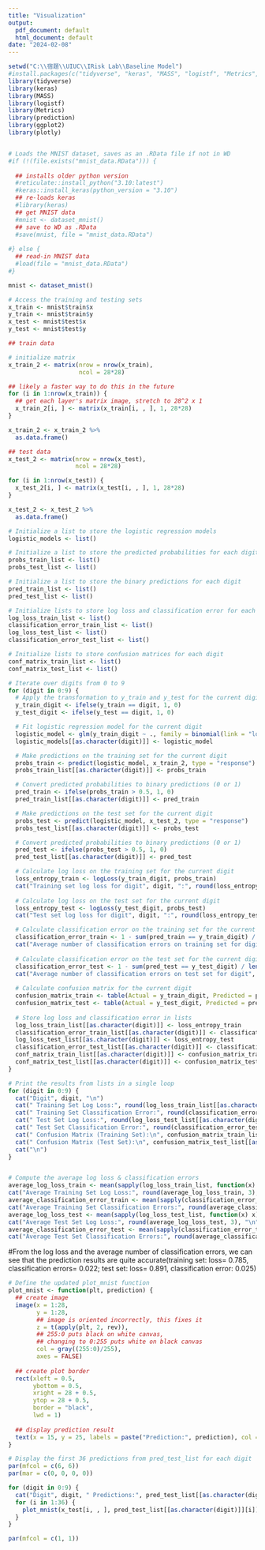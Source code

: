 ```yaml
---
title: "Visualization"
output:
  pdf_document: default
  html_document: default
date: "2024-02-08"
---
```


```r

setwd("C:\\宿題\\UIUC\\IRisk Lab\\Baseline Model")
#install.packages(c("tidyverse", "keras", "MASS", "logistf", "Metrics", "prediction", "ggplot2", "plotly"))
library(tidyverse)
library(keras)
library(MASS)
library(logistf)
library(Metrics)
library(prediction)
library(ggplot2)
library(plotly)


# Loads the MNIST dataset, saves as an .RData file if not in WD
#if (!(file.exists("mnist_data.RData"))) {
  
  ## installs older python version
  #reticulate::install_python("3.10:latest")
  #keras::install_keras(python_version = "3.10")
  ## re-loads keras
  #library(keras)
  ## get MNIST data
  #mnist <- dataset_mnist()
  ## save to WD as .RData
  #save(mnist, file = "mnist_data.RData")
  
#} else {
  ## read-in MNIST data
  #load(file = "mnist_data.RData")
#}

mnist <- dataset_mnist()

# Access the training and testing sets
x_train <- mnist$train$x
y_train <- mnist$train$y
x_test <- mnist$test$x
y_test <- mnist$test$y
```

```r

## train data

# initialize matrix
x_train_2 <- matrix(nrow = nrow(x_train),
                    ncol = 28*28)

## likely a faster way to do this in the future
for (i in 1:nrow(x_train)) {
  ## get each layer's matrix image, stretch to 28^2 x 1
  x_train_2[i, ] <- matrix(x_train[i, , ], 1, 28*28)
}

x_train_2 <- x_train_2 %>%
  as.data.frame()

## test data
x_test_2 <- matrix(nrow = nrow(x_test),
                   ncol = 28*28)

for (i in 1:nrow(x_test)) {
  x_test_2[i, ] <- matrix(x_test[i, , ], 1, 28*28)
}

x_test_2 <- x_test_2 %>%
  as.data.frame()
```

```r
# Initialize a list to store the logistic regression models
logistic_models <- list()

# Initialize a list to store the predicted probabilities for each digit
probs_train_list <- list()
probs_test_list <- list()

# Initialize a list to store the binary predictions for each digit
pred_train_list <- list()
pred_test_list <- list()

# Initialize lists to store log loss and classification error for each digit
log_loss_train_list <- list()
classification_error_train_list <- list()
log_loss_test_list <- list()
classification_error_test_list <- list()

# Initialize lists to store confusion matrices for each digit
conf_matrix_train_list <- list()
conf_matrix_test_list <- list()

# Iterate over digits from 0 to 9
for (digit in 0:9) {
  # Apply the transformation to y_train and y_test for the current digit
  y_train_digit <- ifelse(y_train == digit, 1, 0)
  y_test_digit <- ifelse(y_test == digit, 1, 0)

  # Fit logistic regression model for the current digit
  logistic_model <- glm(y_train_digit ~ ., family = binomial(link = "logit"), data = x_train_2)
  logistic_models[[as.character(digit)]] <- logistic_model

  # Make predictions on the training set for the current digit
  probs_train <- predict(logistic_model, x_train_2, type = "response")
  probs_train_list[[as.character(digit)]] <- probs_train

  # Convert predicted probabilities to binary predictions (0 or 1)
  pred_train <- ifelse(probs_train > 0.5, 1, 0)
  pred_train_list[[as.character(digit)]] <- pred_train

  # Make predictions on the test set for the current digit
  probs_test <- predict(logistic_model, x_test_2, type = "response")
  probs_test_list[[as.character(digit)]] <- probs_test

  # Convert predicted probabilities to binary predictions (0 or 1)
  pred_test <- ifelse(probs_test > 0.5, 1, 0)
  pred_test_list[[as.character(digit)]] <- pred_test

  # Calculate log loss on the training set for the current digit
  loss_entropy_train <- logLoss(y_train_digit, probs_train)
  cat("Training set log loss for digit", digit, ":", round(loss_entropy_train, 3), "\n")
  
  # Calculate log loss on the test set for the current digit
  loss_entropy_test <- logLoss(y_test_digit, probs_test)
  cat("Test set log loss for digit", digit, ":", round(loss_entropy_test, 3), "\n")

  # Calculate classification error on the training set for the current digit
  classification_error_train <- 1 - sum(pred_train == y_train_digit) / length(y_train_digit)
  cat("Average number of classification errors on training set for digit", digit, ":", round(classification_error_train, 3), "\n")
  
  # Calculate classification error on the test set for the current digit
  classification_error_test <- 1 - sum(pred_test == y_test_digit) / length(y_test_digit)
  cat("Average number of classification errors on test set for digit", digit, ":", round(classification_error_test, 3), "\n")
  
  # Calculate confusion matrix for the current digit
  confusion_matrix_train <- table(Actual = y_train_digit, Predicted = pred_train)
  confusion_matrix_test <- table(Actual = y_test_digit, Predicted = pred_test)
  
  # Store log loss and classification error in lists
  log_loss_train_list[[as.character(digit)]] <- loss_entropy_train
  classification_error_train_list[[as.character(digit)]] <- classification_error_train
  log_loss_test_list[[as.character(digit)]] <- loss_entropy_test
  classification_error_test_list[[as.character(digit)]] <- classification_error_test
  conf_matrix_train_list[[as.character(digit)]] <- confusion_matrix_train
  conf_matrix_test_list[[as.character(digit)]] <- confusion_matrix_test
}
```

```r

# Print the results from lists in a single loop
for (digit in 0:9) {
  cat("Digit", digit, "\n")
  cat(" Training Set Log Loss:", round(log_loss_train_list[[as.character(digit)]], 3), "\n")
  cat(" Training Set Classification Error:", round(classification_error_train_list[[as.character(digit)]], 3), "\n")
  cat(" Test Set Log Loss:", round(log_loss_test_list[[as.character(digit)]], 3), "\n")
  cat(" Test Set Classification Error:", round(classification_error_test_list[[as.character(digit)]], 3), "\n")
  cat(" Confusion Matrix (Training Set):\n", confusion_matrix_train_list[[as.character(digit)]], "\n")
  cat(" Confusion Matrix (Test Set):\n", confusion_matrix_test_list[[as.character(digit)]], "\n")
  cat("\n")
}


# Compute the average log loss & classification errors
average_log_loss_train <- mean(sapply(log_loss_train_list, function(x) x))
cat("Average Training Set Log Loss:", round(average_log_loss_train, 3), "\n")
average_classification_error_train <- mean(sapply(classification_error_train_list, function(x) x))
cat("Average Training Set Classification Errors:", round(average_classification_error_train, 3), "\n")
average_log_loss_test <- mean(sapply(log_loss_test_list, function(x) x))
cat("Average Test Set Log Loss:", round(average_log_loss_test, 3), "\n")
average_classification_error_test <- mean(sapply(classification_error_test_list, function(x) x))
cat("Average Test Set Classification Errors:", round(average_classification_error_test, 3), "\n")
```

#From the log loss and the average number of classification errors, we can see that the prediction results are quite accurate(training set: loss= 0.785, classification errors= 0.022; test set: loss= 0.891, classification error: 0.025)

```r
# Define the updated plot_mnist function
plot_mnist <- function(plt, prediction) {
  ## create image
  image(x = 1:28,
        y = 1:28,
        ## image is oriented incorrectly, this fixes it
        z = t(apply(plt, 2, rev)),
        ## 255:0 puts black on white canvas,
        ## changing to 0:255 puts white on black canvas
        col = gray((255:0)/255),
        axes = FALSE)
  
  ## create plot border
  rect(xleft = 0.5,
       ybottom = 0.5,
       xright = 28 + 0.5,
       ytop = 28 + 0.5,
       border = "black",
       lwd = 1)
  
  ## display prediction result
  text(x = 15, y = 25, labels = paste("Prediction:", prediction), col = "red", cex = 1.5)
}

# Display the first 36 predictions from pred_test_list for each digit
par(mfcol = c(6, 6))
par(mar = c(0, 0, 0, 0))

for (digit in 0:9) {
  cat("Digit", digit, " Predictions:", pred_test_list[[as.character(digit)]][1:36], "\n")
  for (i in 1:36) {
    plot_mnist(x_test[i, , ], pred_test_list[[as.character(digit)]][i])
  }
}

par(mfcol = c(1, 1))
```